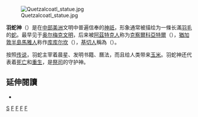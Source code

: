 [[File:Quetzalcoatl_statue.jpg|thumb]]

'''羽蛇神'''（{{lang|en|Feathered Serpent}}）是在[[中部美洲|中部美洲]]文明中普遍信奉的[[神祇|神祇]]，形象通常被描绘为一條长滿[[羽毛|羽毛]]的[[蛇|蛇]]。最早见于[[奥尔梅克文明|奥尔梅克文明]]，后来被[[阿茲特克文明|阿茲特克人]]称为[[克察爾科亞特爾|克察爾科亞特爾]]（{{lang|nah|Quetzalcoatl}}），[[猶加敦半島|猶加敦半島]][[馬雅人|馬雅人]]称作[[库库尔坎|库库尔坎]]（{{lang|yua|Kukulkan}}），[[基切人|基切人]]稱為{{tsl|en|Qʼuqʼumatz|庫庫瑪茲}}（{{lang|quc|Q'uq'umatz}}）。

按照[[传说|传说]]，羽蛇主宰着晨星、发明书籍、曆法，而且给人类带来[[玉米|玉米]]。羽蛇神还代表着[[死亡|死亡]]和[[轉世|重生]]，是[[祭司|祭司]]的守护神。

==延伸閱讀==
*{{cite book | author=Bernal, I, Coe, M, et al., | title=''The Iconography of Middle American sculpture'' | location=New York | publisher=The Metropolitan Museum of Art | year=1973 | url=http://cdm16028.contentdm.oclc.org/cdm/ref/collection/p15324coll10/id/201658 | access-date=2016-09-08 | archive-date=2016-11-15 | archive-url=https://web.archive.org/web/20161115055401/http://cdm16028.contentdm.oclc.org/cdm/ref/collection/p15324coll10/id/201658 | dead-url=no }} 

{{myth-stub}}

[[Category:美洲文明|S]]
[[Category:神話傳說中的蛇|F]]
[[Category:風神|F]]
[[Category:拉丁美洲傳說生物|F]]
[[Category:死亡与再生之神|F]]